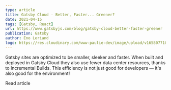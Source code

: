 ```yaml
---
type: article
title: Gatsby Cloud - Better, Faster... Greener?
date: 2021-04-15
tags: [Gatsby, React]
url: https://www.gatsbyjs.com/blog/gatsby-cloud-better-faster-greener
publication: Gatsby
author: Eno Leriand
logo: https://res.cloudinary.com/www-paulie-dev/image/upload/v1658077182/paulie.dev/Logos/gatsby-logo_dgbkjm.png
---
```


Gatsby sites are optimized to be smaller, sleeker and faster. When built and deployed in Gatsby Cloud they also use
fewer data center resources, thanks to Incremental Builds. This efficiency is not just good for developers — it's also
good for the environment!

<MarkdownCtaLink href="https://www.gatsbyjs.com/blog/gatsby-cloud-better-faster-greener">Read article</MarkdownCtaLink>

